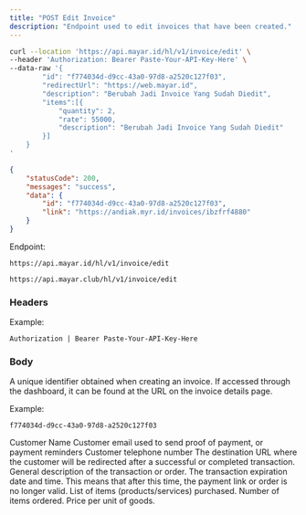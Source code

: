 ```yaml
---
title: "POST Edit Invoice"
description: "Endpoint used to edit invoices that have been created."
---
```


<RequestExample>

```bash Request Example
curl --location 'https://api.mayar.id/hl/v1/invoice/edit' \
--header 'Authorization: Bearer Paste-Your-API-Key-Here' \
--data-raw '{
    	"id": "f774034d-d9cc-43a0-97d8-a2520c127f03",
    	"redirectUrl": "https://web.mayar.id",
    	"description": "Berubah Jadi Invoice Yang Sudah Diedit",
    	"items":[{
        	"quantity": 2,
        	"rate": 55000,
        	"description": "Berubah Jadi Invoice Yang Sudah Diedit"
    	}]
	}
'
```

</RequestExample>

<ResponseExample>

```json Response Example 200
{
    "statusCode": 200,
    "messages": "success",
    "data": {
        "id": "f774034d-d9cc-43a0-97d8-a2520c127f03",
        "link": "https://andiak.myr.id/invoices/ibzfrf4880"
    }
}
```

</ResponseExample>

Endpoint:

<CodeGroup>

```Production Production
https://api.mayar.id/hl/v1/invoice/edit
```


```Sandbox Sandbox
https://api.mayar.club/hl/v1/invoice/edit
```

</CodeGroup>

### Headers

<ResponseField name="Authorization" type="string" required>
  Example:

  `Authorization | Bearer Paste-Your-API-Key-Here`
</ResponseField>

### Body

<ParamField path="id | productId" type="string">
  A unique identifier obtained when creating an invoice. If accessed through the dashboard, it can be found at the URL on the invoice details page.

  Example:

  `f774034d-d9cc-43a0-97d8-a2520c127f03`
</ParamField>

<ParamField path="name" type="string" required>
  Customer Name
</ParamField>

<ParamField path="email" type="string" required>
  Customer email used to send proof of payment, or payment reminders
</ParamField>

<ParamField path="mobile" type="string" required>
  Customer telephone number
</ParamField>

<ParamField path="redirectURL" type="string" required>
  The destination URL where the customer will be redirected after a successful or completed transaction.
</ParamField>

<ParamField path="description" type="string" required>
  General description of the transaction or order.
</ParamField>

<ParamField path="expiredAt" type="string (format ISO 8601 date-time)" required>
  The transaction expiration date and time. This means that after this time, the payment link or order is no longer valid.
</ParamField>

<ParamField path="items" type="array">
  List of items (products/services) purchased.
</ParamField>

<ParamField path="quantity" type="integer">
  Number of items ordered.
</ParamField>

<ParamField path="rate" type="integer">
  Price per unit of goods.
</ParamField>